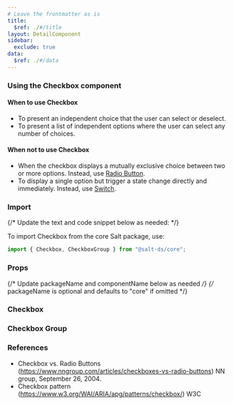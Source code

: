 ```yaml
---
# Leave the frontmatter as is
title:
  $ref: ./#/title
layout: DetailComponent
sidebar:
  exclude: true
data:
  $ref: ./#/data
---
```


### Using the Checkbox component

#### When to use Checkbox

- To present an independent choice that the user can select or deselect.
- To present a list of independent options where the user can select any number of choices.

#### When not to use Checkbox

- When the checkbox displays a mutually exclusive choice between two or more options. Instead, use [Radio Button](../radio-button).
- To display a single option but trigger a state change directly and immediately. Instead, use [Switch](../switch).

### Import

{/* Update the text and code snippet below as needed: */}

To import Checkbox from the core Salt package, use:

```js
import { Checkbox, CheckboxGroup } from "@salt-ds/core";
```

### Props

{/* Update packageName and componentName below as needed */}
{/* packageName is optional and defaults to "core" if omitted */}

### Checkbox

<PropsTable packageName="core" componentName="Checkbox" />

### Checkbox Group

<PropsTable packageName="core" componentName="CheckboxGroup" />

### References

- Checkbox vs. Radio Buttons (https://www.nngroup.com/articles/checkboxes-vs-radio-buttons) NN group, September 26, 2004.
- Checkbox pattern (https://www.w3.org/WAI/ARIA/apg/patterns/checkbox/) W3C
